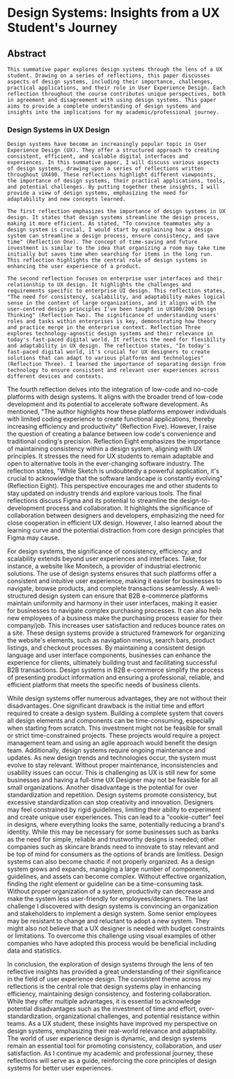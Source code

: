 


<Meta title="Reflections/Reflection Paper" />




# ​​Design Systems: Insights from a UX Student's Journey


## Abstract
	
    This summative paper explores design systems through the lens of a UX student. Drawing on a series of reflections, this paper discusses aspects of design systems, including their importance, challenges, practical applications, and their role in User Experience Design. Each reflection throughout the course contributes unique perspectives, both in agreement and disagreement with using design systems. This paper aims to provide a complete understanding of design systems and insights into the implications for my academic/professional journey.

### Design Systems in UX Design
	
    Design systems have become an increasingly popular topic in User Experience Design (UX). They offer a structured approach to creating consistent, efficient, and scalable digital interfaces and experiences. In this summative paper, I will discuss various aspects of design systems, drawing upon a series of reflections written throughout UX490. These reflections highlight different viewpoints, the importance of design systems, their practical applications, tools, and potential challenges. By putting together these insights, I will provide a view of design systems, emphasizing the need for adaptability and new concepts learned. 
	
    The first reflection emphasizes the importance of design systems in UX design. It states that design systems streamline the design process, making it more efficient. As stated, "To convince teammates why a design system is crucial, I would start by explaining how a design system can streamline a design process, ensure consistency, and save time" (Reflection One). The concept of time-saving and future investment is similar to the idea that organizing a room may take time initially but saves time when searching for items in the long run. This reflection highlights the central role of design systems in enhancing the user experience of a product.
	
    The second reflection focuses on enterprise user interfaces and their relationship to UX design. It highlights the challenges and requirements specific to enterprise UI design. This reflection states, "The need for consistency, scalability, and adaptability makes logical sense in the context of large organizations, and it aligns with the user-centred design principles I've been taught in UX100/200 Design Thinking" (Reflection Two). The significance of understanding users' roles and tasks within enterprises is key, demonstrating how theory and practice merge in the enterprise context. Reflection Three explores technology-agnostic design systems and their relevance in today's fast-paced digital world. It reflects the need for flexibility and adaptability in UX design. The reflection states, "In today's fast-paced digital world, it's crucial for UX designers to create solutions that can adapt to various platforms and technologies" (Reflection Three). I learned the importance of separating design from technology to ensure consistent and relevant user experiences across different devices and contexts.

The fourth reflection delves into the integration of low-code and no-code platforms with design systems. It aligns with the broader trend of low-code development and its potential to accelerate software development. As mentioned, "The author highlights how these platforms empower individuals with limited coding experience to create functional applications, thereby increasing efficiency and productivity" (Reflection Five). However, I raise the question of creating a balance between low code's convenience and traditional coding's precision. Reflection Eight emphasizes the importance of maintaining consistency within a design system, aligning with UX principles. It stresses the need for UX students to remain adaptable and open to alternative tools in the ever-changing software industry. The reflection states, "While Sketch is undoubtedly a powerful application, it's crucial to acknowledge that the software landscape is constantly evolving" (Reflection Eight). This perspective encourages me and other students to stay updated on industry trends and explore various tools. The final reflections discuss Figma and its potential to streamline the design-to-development process and collaboration. It highlights the significance of collaboration between designers and developers, emphasizing the need for close cooperation in efficient UX design. However, I also learned about the learning curve and the potential distraction from core design principles that Figma may cause. 

For design systems, the significance of consistency, efficiency, and scalability extends beyond user experiences and interfaces. Take, for instance, a website like Monitech, a provider of industrial electronic solutions. The use of design systems ensures that such platforms offer a consistent and intuitive user experience, making it easier for businesses to navigate, browse products, and complete transactions seamlessly. A well-structured design system can ensure that B2B e-commerce platforms maintain uniformity and harmony in their user interfaces, making it easier for businesses to navigate complex purchasing processes. It can also help new employees of a business make the purchasing process easier for their company/job. This increases user satisfaction and reduces bounce rates on a site. These design systems provide a structured framework for organizing the website's elements, such as navigation menus, search bars, product listings, and checkout processes. By maintaining a consistent design language and user interface components, businesses can enhance the experience for clients, ultimately building trust and facilitating successful B2B transactions. Design systems in B2B e-commerce simplify the process of presenting product information and ensuring a professional, reliable, and efficient platform that meets the specific needs of business clients.

While design systems offer numerous advantages, they are not without their disadvantages. One significant drawback is the initial time and effort required to create a design system. Building a complete system that covers all design elements and components can be time-consuming, especially when starting from scratch. This investment might not be feasible for small or strict time-constrained projects. These projects would require a project management team and using an agile approach would benefit the design team. Additionally, design systems require ongoing maintenance and updates. As new design trends and technologies occur, the system must evolve to stay relevant. Without proper maintenance, inconsistencies and usability issues can occur. This is challenging as UX is still new for some businesses and having a full-time UX Designer may not be feasible for all small organizations. Another disadvantage is the potential for over standardization and repetition. Design systems promote consistency, but excessive standardization can stop creativity and innovation. Designers may feel constrained by rigid guidelines, limiting their ability to experiment and create unique user experiences. This can lead to a "cookie-cutter" feel in designs, where everything looks the same, potentially reducing a brand's identity. While this may be necessary for some businesses such as banks as the need for simple, reliable and trustworthy designs is needed; other companies such as skincare brands need to innovate to stay relevant and be top of mind for consumers as the options of brands are limitless. Design systems can also become chaotic if not properly organized. As a design system grows and expands, managing a large number of components, guidelines, and assets can become complex. Without effective organization, finding the right element or guideline can be a time-consuming task. Without proper organization of a system, productivity can decrease and make the system less user-friendly for employees/designers. The last challenge I discovered with design systems is convincing an organization and stakeholders to implement a design system. Some senior employees may be resistant to change and reluctant to adopt a new system. They might also not believe that a UX designer is needed with budget constraints or limitations. To overcome this challenge using visual examples of other companies who have adopted this process would be beneficial including data and statistics. 

In conclusion, the exploration of design systems through the lens of ten reflective insights has provided a great understanding of their significance in the field of user experience design. The consistent theme across my reflections is the central role that design systems play in enhancing efficiency, maintaining design consistency, and fostering collaboration. While they offer multiple advantages, it is essential to acknowledge potential disadvantages such as the investment of time and effort, over-standardization, organizational challenges, and potential resistance within teams. As a UX student, these insights have improved my perspective on design systems, emphasizing their real-world relevance and adaptability. The world of user experience design is dynamic, and design systems remain an essential tool for promoting consistency, collaboration, and user satisfaction. As I continue my academic and professional journey, these reflections will serve as a guide, reinforcing the core principles of design systems for better user experiences. 





